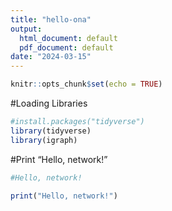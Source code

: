 ---
title: "hello-ona"
output:
  html_document: default
  pdf_document: default
date: "2024-03-15"
---

```{r setup, include=FALSE}
knitr::opts_chunk$set(echo = TRUE)
```

#Loading Libraries

```{r}
#install.packages("tidyverse")
library(tidyverse)
library(igraph)
```

#Print "Hello, network!"

```{r}
#Hello, network!

print("Hello, network!")
```

